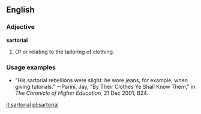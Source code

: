==English==

===Adjective===
'''sartorial'''
# Of or relating to the tailoring of clothing.  

===Usage examples===
*"His sartorial rebellions were slight: he wore jeans, for example, when giving tutorials."  --Parini, Jay, "By Their Clothes Ye Shall Know Them," in ''The Chronicle of Higher Education,'' 21 Dec 2001, B24.

[[it:sartorial]]
[[pl:sartorial]]